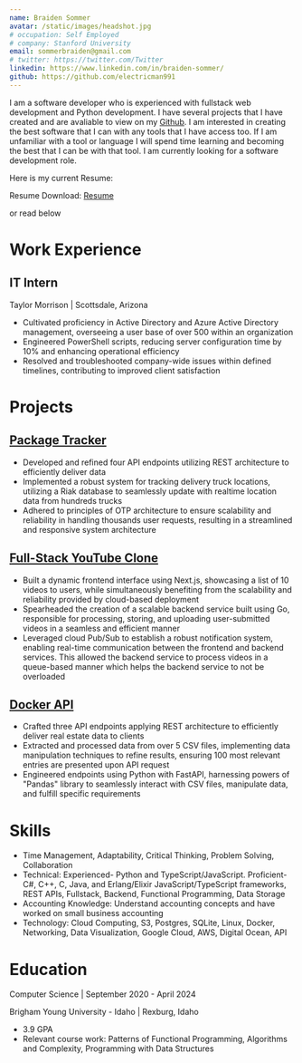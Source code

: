 ```yaml
---
name: Braiden Sommer
avatar: /static/images/headshot.jpg
# occupation: Self Employed
# company: Stanford University
email: sommerbraiden@gmail.com
# twitter: https://twitter.com/Twitter
linkedin: https://www.linkedin.com/in/braiden-sommer/
github: https://github.com/electricman991
---
```


<base target="_blank" />

I am a software developer who is experienced with fullstack web development and Python development. I have several projects that I have created and are avaliable to view on my 
[Github](https://github.com/electricman991). I am interested in creating the best software that I can with any tools that I have access too. If I am unfamiliar with a tool or 
language I will spend time learning and becoming the best that I can be with that tool. I am currently looking for a software development role.

Here is my current Resume:

Resume Download: [Resume](static/Braiden_Sommer_Resume.pdf) 

or read below

# Work Experience

## IT Intern 

Taylor Morrison	| Scottsdale, Arizona
* Cultivated proficiency in Active Directory and Azure Active Directory management, overseeing a user base of over 500 within an organization
* Engineered PowerShell scripts, reducing server configuration time by 10% and enhancing operational efficiency
* Resolved and troubleshooted company-wide issues within defined timelines, contributing to improved client satisfaction

# Projects

## [Package Tracker](/blog/package-tracker)	

* Developed and refined four API endpoints utilizing REST architecture to efficiently deliver data
* Implemented a robust system for tracking delivery truck locations, utilizing a Riak database to seamlessly update with realtime location data from hundreds trucks
* Adhered to principles of OTP architecture to ensure scalability and reliability in handling thousands user requests, resulting in a streamlined and responsive system architecture

## [Full-Stack YouTube Clone](https://github.com/electricman991/yt-web-client)

* Built a dynamic frontend interface using Next.js, showcasing a list of 10 videos to users, while simultaneously benefiting from the scalability and reliability provided by cloud-based deployment
* Spearheaded the creation of a scalable backend service built using Go, responsible for processing, storing, and uploading user-submitted videos in a seamless and efficient manner
* Leveraged cloud Pub/Sub to establish a robust notification system, enabling real-time communication between the frontend and backend services. This allowed the backend service to process videos in a queue-based manner which helps the backend service to not be overloaded

## [Docker API](https://github.com/electricman991/housing_market)
	
* Crafted three API endpoints applying REST architecture to efficiently deliver real estate data to clients
* Extracted and processed data from over 5 CSV files, implementing data manipulation techniques to refine results, ensuring 100 most relevant entries are presented upon API request
* Engineered endpoints using Python with FastAPI, harnessing powers of "Pandas" library to seamlessly interact with CSV files, manipulate data, and fulfill specific requirements

# Skills
* Time Management, Adaptability, Critical Thinking, Problem Solving, Collaboration
* Technical: Experienced- Python and TypeScript/JavaScript. Proficient- C#, C++, C, Java, and Erlang/Elixir JavaScript/TypeScript frameworks, REST APIs, Fullstack, Backend, Functional Programming, Data Storage
* Accounting Knowledge: Understand accounting concepts and have worked on small business accounting
* Technology:  Cloud Computing, S3, Postgres, SQLite, Linux, Docker, Networking, Data Visualization, Google Cloud, AWS, Digital Ocean, API

# Education
Computer Science |	September 2020 - April 2024

Brigham Young University - Idaho |	Rexburg, Idaho
* 3.9 GPA
* Relevant course work: Patterns of Functional Programming, Algorithms and Complexity, Programming with Data Structures